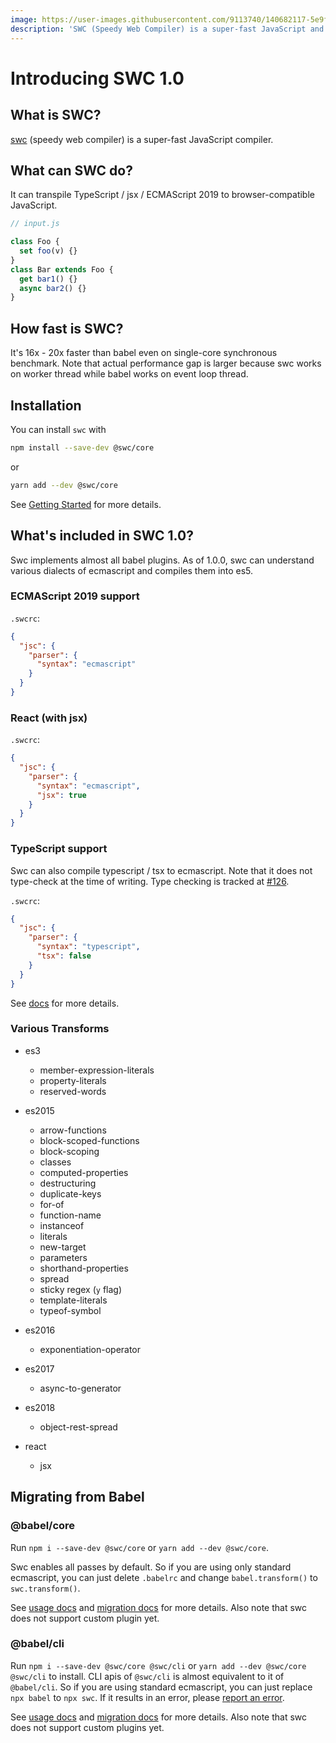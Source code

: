 ```yaml
---
image: https://user-images.githubusercontent.com/9113740/140682117-5e9f460e-c8f1-447c-88a0-e75f80779260.png
description: 'SWC (Speedy Web Compiler) is a super-fast JavaScript and TypeScript compiler.'
---
```




# Introducing SWC 1.0

<Authors date="February 8th, 2019">
  <Author name="DongYoon Kang" link="https://twitter.com/kdy1dev" />
</Authors>

## What is SWC?

[swc](https://github.com/swc-project/swc) (speedy web compiler) is a super-fast JavaScript compiler.

## What can SWC do?

It can transpile TypeScript / jsx / ECMAScript 2019 to browser-compatible JavaScript.

```js
// input.js

class Foo {
  set foo(v) {}
}
class Bar extends Foo {
  get bar1() {}
  async bar2() {}
}
```

## How fast is SWC?

It's 16x - 20x faster than babel even on single-core synchronous benchmark. Note that actual performance gap is larger because swc works on worker thread while babel works on event loop thread.

## Installation

You can install `swc` with

```sh
npm install --save-dev @swc/core
```

or

```sh
yarn add --dev @swc/core
```

See [Getting Started](/docs/getting-started) for more details.

## What's included in SWC 1.0?

Swc implements almost all babel plugins. As of 1.0.0, swc can understand various dialects of ecmascript and compiles them into es5.

### ECMAScript 2019 support

`.swcrc`:

```json
{
  "jsc": {
    "parser": {
      "syntax": "ecmascript"
    }
  }
}
```

### React (with jsx)

`.swcrc`:

```json
{
  "jsc": {
    "parser": {
      "syntax": "ecmascript",
      "jsx": true
    }
  }
}
```

### TypeScript support

Swc can also compile typescript / tsx to ecmascript. Note that it does not type-check at the time of writing. Type checking is tracked at [#126](https://github.com/swc-project/swc/issues/126).

`.swcrc`:

```json
{
  "jsc": {
    "parser": {
      "syntax": "typescript",
      "tsx": false
    }
  }
}
```

See [docs](/docs/configuration/swcrc) for more details.

### Various Transforms

- es3

  - member-expression-literals
  - property-literals
  - reserved-words

- es2015

  - arrow-functions
  - block-scoped-functions
  - block-scoping
  - classes
  - computed-properties
  - destructuring
  - duplicate-keys
  - for-of
  - function-name
  - instanceof
  - literals
  - new-target
  - parameters
  - shorthand-properties
  - spread
  - sticky regex (`y` flag)
  - template-literals
  - typeof-symbol

- es2016

  - exponentiation-operator

- es2017

  - async-to-generator

- es2018

  - object-rest-spread

- react
  - jsx

## Migrating from Babel

### @babel/core

Run `npm i --save-dev @swc/core` or `yarn add --dev @swc/core`.

Swc enables all passes by default. So if you are using only standard ecmascript, you can just delete `.babelrc` and change `babel.transform()` to `swc.transform()`.

See [usage docs](/docs/usage/core) and [migration docs](/docs/migrating-from-babel) for more details.
Also note that swc does not support custom plugin yet.

### @babel/cli

Run `npm i --save-dev @swc/core @swc/cli` or `yarn add --dev @swc/core @swc/cli` to install. CLI apis of `@swc/cli` is almost equivalent to it of `@babel/cli`. So if you are using standard ecmascript, you can just replace `npx babel` to `npx swc`. If it results in an error, please [report an error][issues].

See [usage docs](/docs/usage/cli) and [migration docs](/docs/migrating-from-babel) for more details. Also note that swc does not support custom plugins yet.

[issues]: https://github.com/swc-project/swc/issues
